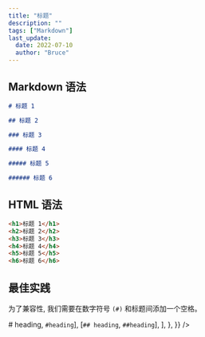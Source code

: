 ```yaml
---
title: "标题"
description: ""
tags: ["Markdown"]
last_update:
  date: 2022-07-10
  author: "Bruce"
---
```



## Markdown 语法

```markdown title="Markdown"
# 标题 1

## 标题 2

### 标题 3

#### 标题 4

##### 标题 5

###### 标题 6
```

## HTML 语法

```markdown title="Markdown"
<h1>标题 1</h1>
<h2>标题 2</h2>
<h3>标题 3</h3>
<h4>标题 4</h4>
<h5>标题 5</h5>
<h6>标题 6</h6>
```

## 最佳实践

为了兼容性, 我们需要在数字符号 `(#)` 和标题间添加一个<TH>空格</TH>。

<Table
  wrapperStyle={{ width: "50%" }}
  data={{
    position: ["center", "center"],
    header: ["✅", "🔴"],
    body: {
      items: [
        [<code># heading</code>, <code>#heading</code>],
        [<code>## heading</code>, <code>##heading</code>],
      ],
    },
  }}
/>
